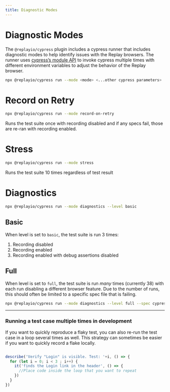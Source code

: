 ```yaml
---
title: Diagnostic Modes
---
```

# Diagnostic Modes

The `@replayio/cypress` plugin includes a cypress runner that includes diagnostic modes to help identify issues with the Replay browsers. The runner uses [cypress’s module API](https://docs.cypress.io/guides/guides/module-api) to invoke cypress multiple times with different environment variables to adjust the behavior of the Replay browser.

```bash
npx @replayio/cypress run --mode <mode> <...other cypress parameters>
```

# Record on Retry

```bash
npx @replayio/cypress run --mode record-on-retry
```

Runs the test suite once with recording disabled and if any specs fail, those are re-ran with recording enabled.

# Stress

```bash
npx @replayio/cypress run --mode stress
```

Runs the test suite 10 times regardless of test result

# Diagnostics

```bash
npx @replayio/cypress run --mode diagnostics --level basic
```

## Basic

When level is set to `basic`, the test suite is run 3 times:

1. Recording disabled
2. Recording enabled
3. Recording enabled with debug assertions disabled

## Full

When level is set to `full`, the test suite is run *many* times (currently 38) with each run disabling a different browser feature. Due to the number of runs, this should often be limited to a specific spec file that is failing.

```bash
npx @replayio/cypress run --mode diagnostics --level full --spec cypress/e2e/failing-spec.ts
```

---

### Running a test case multiple times in development

If you want to quickly reproduce a flaky test, you can also re-run the test case in a loop several times as well. This strategy can sometimes be easier if you want to quickly record a flake locally.

```jsx

describe('Verify "Login" is visible. Test: '+i, () => {
  for (let i = 0; i < 3 ; i++) {
    it('finds the Login link in the header', () => {
      //Place code inside the loop that you want to repeat
    })
  }
})

```